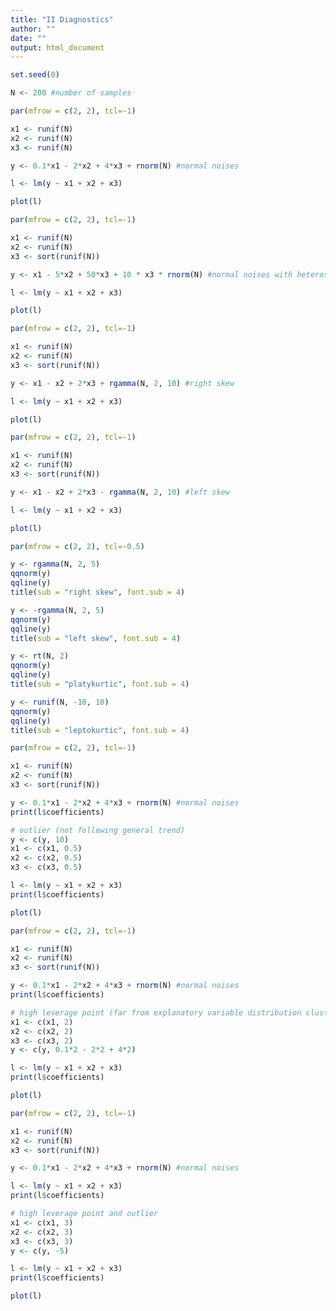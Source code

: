 ```yaml
---
title: "II Diagnostics"
author: ""
date: ""
output: html_document
---
```


```r
set.seed(0)

N <- 200 #number of samples
```

```r
par(mfrow = c(2, 2), tcl=-1)

x1 <- runif(N)
x2 <- runif(N)
x3 <- runif(N)

y <- 0.1*x1 - 2*x2 + 4*x3 + rnorm(N) #normal noises

l <- lm(y ~ x1 + x2 + x3)

plot(l)
```

```r
par(mfrow = c(2, 2), tcl=-1)

x1 <- runif(N)
x2 <- runif(N)
x3 <- sort(runif(N))

y <- x1 - 5*x2 + 50*x3 + 10 * x3 * rnorm(N) #normal noises with heteroscedasticity

l <- lm(y ~ x1 + x2 + x3)

plot(l)
```

```r
par(mfrow = c(2, 2), tcl=-1)

x1 <- runif(N)
x2 <- runif(N)
x3 <- sort(runif(N))

y <- x1 - x2 + 2*x3 + rgamma(N, 2, 10) #right skew

l <- lm(y ~ x1 + x2 + x3)

plot(l)
```

```r
par(mfrow = c(2, 2), tcl=-1)

x1 <- runif(N)
x2 <- runif(N)
x3 <- sort(runif(N))

y <- x1 - x2 + 2*x3 - rgamma(N, 2, 10) #left skew

l <- lm(y ~ x1 + x2 + x3)

plot(l)
```

```r
par(mfrow = c(2, 2), tcl=-0.5)

y <- rgamma(N, 2, 5)
qqnorm(y)
qqline(y)
title(sub = "right skew", font.sub = 4)

y <- -rgamma(N, 2, 5)
qqnorm(y)
qqline(y)
title(sub = "left skew", font.sub = 4)

y <- rt(N, 2)
qqnorm(y)
qqline(y)
title(sub = "platykurtic", font.sub = 4)

y <- runif(N, -10, 10)
qqnorm(y)
qqline(y)
title(sub = "leptokurtic", font.sub = 4)
```

```r
par(mfrow = c(2, 2), tcl=-1)

x1 <- runif(N)
x2 <- runif(N)
x3 <- sort(runif(N))

y <- 0.1*x1 - 2*x2 + 4*x3 + rnorm(N) #normal noises
print(l$coefficients)

# outlier (not following general trend)
y <- c(y, 10)
x1 <- c(x1, 0.5)
x2 <- c(x2, 0.5)
x3 <- c(x3, 0.5)

l <- lm(y ~ x1 + x2 + x3)
print(l$coefficients)

plot(l)
```

```r
par(mfrow = c(2, 2), tcl=-1)

x1 <- runif(N)
x2 <- runif(N)
x3 <- sort(runif(N))

y <- 0.1*x1 - 2*x2 + 4*x3 + rnorm(N) #normal noises
print(l$coefficients)

# high leverage point (far from explanatory variable distribution cluster)
x1 <- c(x1, 2)
x2 <- c(x2, 2)
x3 <- c(x3, 2)
y <- c(y, 0.1*2 - 2*2 + 4*2)

l <- lm(y ~ x1 + x2 + x3)
print(l$coefficients)

plot(l)
```

```r
par(mfrow = c(2, 2), tcl=-1)

x1 <- runif(N)
x2 <- runif(N)
x3 <- sort(runif(N))

y <- 0.1*x1 - 2*x2 + 4*x3 + rnorm(N) #normal noises

l <- lm(y ~ x1 + x2 + x3)
print(l$coefficients)

# high leverage point and outlier
x1 <- c(x1, 3)
x2 <- c(x2, 3)
x3 <- c(x3, 3)
y <- c(y, -5)

l <- lm(y ~ x1 + x2 + x3)
print(l$coefficients)

plot(l)
```


